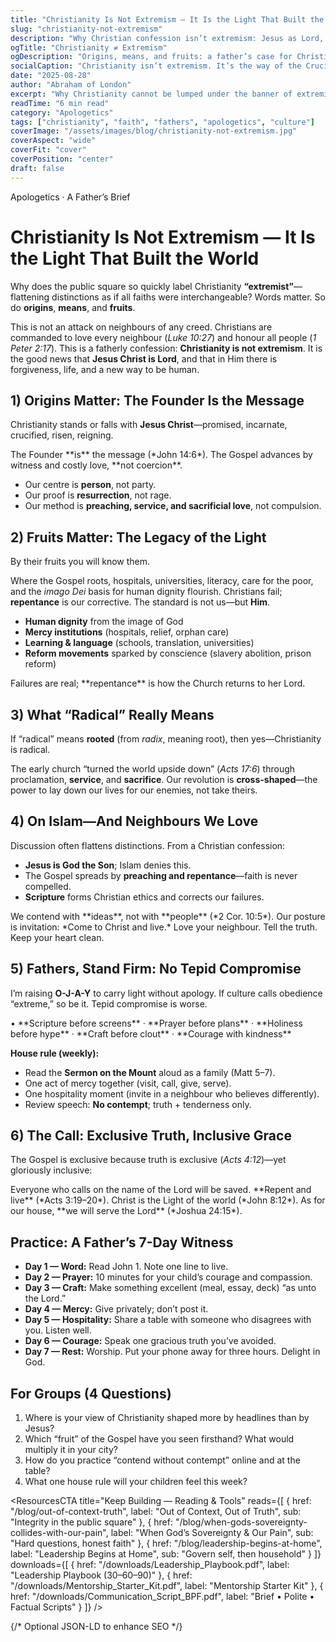 ```yaml
---
title: "Christianity Is Not Extremism — It Is the Light That Built the World"
slug: "christianity-not-extremism"
description: "Why Christian confession isn’t extremism: Jesus as Lord, the cross-shaped means of change, and the historic fruits of the Gospel—written as a father’s charge to walk in light with courage and kindness."
ogTitle: "Christianity ≠ Extremism"
ogDescription: "Origins, means, and fruits: a father’s case for Christian witness as light, not extremism."
socialCaption: "Christianity isn’t extremism. It’s the way of the Crucified—truth with tenderness, power through service, light for every neighbour. #JesusIsLord #Apologetics #Fatherhood"
date: "2025-08-28"
author: "Abraham of London"
excerpt: "Why Christianity cannot be lumped under the banner of extremism: a call for fathers to stand as light and salt in an age that mislabels truth."
readTime: "6 min read"
category: "Apologetics"
tags: ["christianity", "faith", "fathers", "apologetics", "culture"]
coverImage: "/assets/images/blog/christianity-not-extremism.jpg"
coverAspect: "wide"
coverFit: "cover"
coverPosition: "center"
draft: false
---
```


<HeroEyebrow>Apologetics · A Father’s Brief</HeroEyebrow>

# Christianity Is Not Extremism — It Is the Light That Built the World

Why does the public square so quickly label Christianity **“extremist”**—flattening distinctions as if all faiths were interchangeable? Words matter. So do **origins**, **means**, and **fruits**.

This is not an attack on neighbours of any creed. Christians are commanded to love every neighbour (*Luke 10:27*) and honour all people (*1 Peter 2:17*). This is a fatherly confession: **Christianity is not extremism**. It is the good news that **Jesus Christ is Lord**, and that in Him there is forgiveness, life, and a new way to be human.

<Rule />

## 1) Origins Matter: The Founder Is the Message

Christianity stands or falls with **Jesus Christ**—promised, incarnate, crucified, risen, reigning.

<PullLine>
  The Founder **is** the message (*John 14:6*). The Gospel advances by witness and costly love, **not coercion**.
</PullLine>

- Our centre is **person**, not party.  
- Our proof is **resurrection**, not rage.  
- Our method is **preaching, service, and sacrificial love**, not compulsion.

<Rule />

## 2) Fruits Matter: The Legacy of the Light

<Verse cite="Matthew 7:16">
  By their fruits you will know them.
</Verse>

Where the Gospel roots, hospitals, universities, literacy, care for the poor, and the *imago Dei* basis for human dignity flourish. Christians fail; **repentance** is our corrective. The standard is not us—but **Him**.

- **Human dignity** from the image of God  
- **Mercy institutions** (hospitals, relief, orphan care)  
- **Learning & language** (schools, translation, universities)  
- **Reform movements** sparked by conscience (slavery abolition, prison reform)

<Caption>Failures are real; **repentance** is how the Church returns to her Lord.</Caption>

<Rule />

## 3) What “Radical” Really Means

If “radical” means **rooted** (from *radix*, meaning root), then yes—Christianity is radical.

The early church “turned the world upside down” (*Acts 17:6*) through proclamation, **service**, and **sacrifice**. Our revolution is **cross-shaped**—the power to lay down our lives for our enemies, not take theirs.

<Rule />

## 4) On Islam—And Neighbours We Love

Discussion often flattens distinctions. From a Christian confession:

- **Jesus is God the Son**; Islam denies this.  
- The Gospel spreads by **preaching and repentance**—faith is never compelled.  
- **Scripture** forms Christian ethics and corrects our failures.

<Note tone="key" title="Contend without contempt">
  We contend with **ideas**, not with **people** (*2 Cor. 10:5*). Our posture is invitation: *Come to Christ and live.*  
  Love your neighbour. Tell the truth. Keep your heart clean.
</Note>

<Rule />

## 5) Fathers, Stand Firm: No Tepid Compromise

I’m raising **O-J-A-Y** to carry light without apology. If culture calls obedience “extreme,” so be it. Tepid compromise is worse.

<PullLine subtle>
  • **Scripture before screens** · **Prayer before plans** · **Holiness before hype** · **Craft before clout** · **Courage with kindness**
</PullLine>

**House rule (weekly):**

- Read the **Sermon on the Mount** aloud as a family (Matt 5–7).  
- One act of mercy together (visit, call, give, serve).  
- One hospitality moment (invite in a neighbour who believes differently).  
- Review speech: **No contempt**; truth + tenderness only.

<Rule />

## 6) The Call: Exclusive Truth, Inclusive Grace

The Gospel is exclusive because truth is exclusive (*Acts 4:12*)—yet gloriously inclusive:

<Verse cite="Romans 10:13">
  Everyone who calls on the name of the Lord will be saved.
</Verse>

<PullLine>
  **Repent and live** (*Acts 3:19–20*). Christ is the Light of the world (*John 8:12*). As for our house, **we will serve the Lord** (*Joshua 24:15*).
</PullLine>

<Rule />

## Practice: A Father’s 7-Day Witness

- **Day 1 — Word:** Read John 1. Note one line to live.  
- **Day 2 — Prayer:** 10 minutes for your child’s courage and compassion.  
- **Day 3 — Craft:** Make something excellent (meal, essay, deck) “as unto the Lord.”  
- **Day 4 — Mercy:** Give privately; don’t post it.  
- **Day 5 — Hospitality:** Share a table with someone who disagrees with you. Listen well.  
- **Day 6 — Courage:** Speak one gracious truth you’ve avoided.  
- **Day 7 — Rest:** Worship. Put your phone away for three hours. Delight in God.

<Rule />

## For Groups (4 Questions)

1. Where is your view of Christianity shaped more by headlines than by Jesus?  
2. Which “fruit” of the Gospel have you seen firsthand? What would multiply it in your city?  
3. How do you practice “contend without contempt” online and at the table?  
4. What one house rule will your children feel this week?

<ResourcesCTA
  title="Keep Building — Reading & Tools"
  reads={[
    { href: "/blog/out-of-context-truth", label: "Out of Context, Out of Truth", sub: "Integrity in the public square" },
    { href: "/blog/when-gods-sovereignty-collides-with-our-pain", label: "When God’s Sovereignty & Our Pain", sub: "Hard questions, honest faith" },
    { href: "/blog/leadership-begins-at-home", label: "Leadership Begins at Home", sub: "Govern self, then household" }
  ]}
  downloads={[
    { href: "/downloads/Leadership_Playbook.pdf", label: "Leadership Playbook (30–60–90)" },
    { href: "/downloads/Mentorship_Starter_Kit.pdf", label: "Mentorship Starter Kit" },
    { href: "/downloads/Communication_Script_BPF.pdf", label: "Brief • Polite • Factual Scripts" }
  ]}
/>

<ShareRow
  text="Christianity isn’t extremism. It’s the cross-shaped way of truth and tenderness that built hospitals, schools, and hope. Walk in the light."
  hashtags="Apologetics,Fatherhood,JesusIsLord,Culture"
/>

{/* Optional JSON-LD to enhance SEO */}
<script type="application/ld+json">
{ 
  "@context": "https://schema.org",
  "@type": "Article",
  "headline": "Christianity Is Not Extremism — It Is the Light That Built the World",
  "datePublished": "2025-08-28",
  "author": { "@type": "Person", "name": "Abraham of London" },
  "about": ["Christian apologetics", "public theology", "fatherhood"],
  "image": ["/assets/images/blog/christianity-not-extremism.jpg"]
}
</script>
